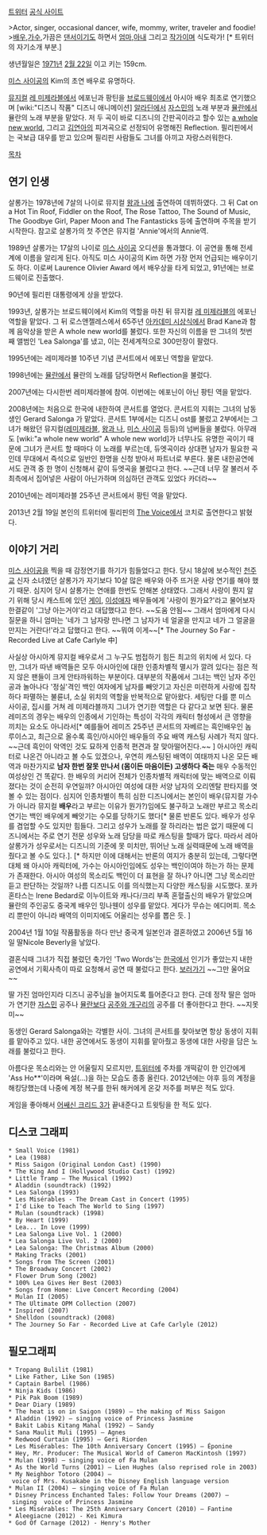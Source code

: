 [https://twitter.com/MsLeaSalonga 트위터]
[http://www.leasalonga.com/ 공식 사이트]

>Actor, singer, occasional dancer, wife, mommy, writer, traveler and foodie!
>[[배우]],[[가수]],가끔은 [[댄서]]이기도 하면서 [[엄마]],[[아내]] 그리고 [[작가]]이며 식도락가! [* 트위터의 자기소개 부분.]

생년월일은 [[1971년]] [[2월 22일]] 이고 키는 159cm.

[[미스 사이공]]의 Kim의 초연 배우로 유명하다.

[[뮤지컬]] [[레 미제라블]]에서 에포닌과 팡틴을 [[브로드웨이]]에서 아시아 배우 최초로 연기했으며 [wiki:"디즈니 작품" 디즈니 애니메이션] [[알라딘]]에서 [[자스민]]의 노래 부분과 [[뮬란]]에서 뮬란의 노래 부분을 맡았다. 저 두 곡이 바로 디즈니의 간판곡이라고 할수 있는 [[a whole new world]], 그리고 [[김연아]]의 피겨곡으로 선정되어 유명해진 Reflection. 필리핀에서는 국보급 대우를 받고 있으며 필리핀 사람들도 그녀를 아끼고 자랑스러워한다.

[[목차]]

== 연기 인생 ==
살롱가는 1978년에 7살의 나이로 뮤지컬 [[왕과 나]]에 출연하여 데뷔하였다. 그 뒤 Cat on a Hot Tin Roof, Fiddler on the Roof, The Rose Tattoo, The Sound of Music, The Goodbye Girl, Paper Moon and The Fantasticks 등에 출연하며 주목을 받기 시작한다. 참고로 살롱가의 첫 주연은 뮤지컬 'Annie'에서의 Annie역.

{{{#!html
 <object width="420" height="315"><param name="movie" value="http://www.youtube.com/v/sy-A-wyzj7c?version=3&amp;hl=ko_KR&amp;rel=0"></param><param name="allowFullScreen" value="true"></param><param name="allowscriptaccess" value="always"></param><embed src="http://www.youtube.com/v/sy-A-wyzj7c?version=3&amp;hl=ko_KR&amp;rel=0" type="application/x-shockwave-flash" width="420" height="315" allowscriptaccess="always" allowfullscreen="true"></embed></object>
}}}

1989년 살롱가는 17살의 나이로 [[미스 사이공]] 오디션을 통과했다. 이 공연을 통해 전세계에 이름을 알리게 된다. 아직도 미스 사이공의 Kim 하면 가장 먼저 언급되는 배우이기도 하다. 이로써 Laurence Olivier Award 에서 배우상을 타게 되었고, 91년에는 브로드웨이로 진출했다.

90년에 필리핀 대통령에게 상을 받았다.

1993년, 살롱가는 브로드웨이에서 Kim의 역할을 마친 뒤 뮤지컬 [[레 미제라블]]의 에포닌 역할을 맡았다. 그 뒤 로스앤젤레스에서 65주년 [[아카데미 시상식]]에서 Brad Kane과 함께 음악상을 받은 A whole new world를 불렀다. 또한 자신의 이름을 딴 그녀의 첫번째 앨범인 'Lea Salonga'를 냈고, 이는 전세계적으로 300만장이 팔렸다.

1995년에는 레미제라블 10주년 기념 콘서트에서 에포닌 역할을 맡았다.

{{{#!html
<object width="560" height="315"><param name="movie" value="http://www.youtube.com/v/GGx_z4v4484?version=3&amp;hl=ko_KR&amp;rel=0"></param><param name="allowFullScreen" value="true"></param><param name="allowscriptaccess" value="always"></param><embed src="http://www.youtube.com/v/GGx_z4v4484?version=3&amp;hl=ko_KR&amp;rel=0" type="application/x-shockwave-flash" width="560" height="315" allowscriptaccess="always" allowfullscreen="true"></embed></object>
}}}

1998년에는 [[뮬란]]에서 뮬란의 노래를 담당하면서 Reflection을 불렀다.

{{{#!html
<object width="560" height="315"><param name="movie" value="http://www.youtube.com/v/jfeRTZz59m0?version=3&amp;hl=ko_KR&amp;rel=0"></param><param name="allowFullScreen" value="true"></param><param name="allowscriptaccess" value="always"></param><embed src="http://www.youtube.com/v/jfeRTZz59m0?version=3&amp;hl=ko_KR&amp;rel=0" type="application/x-shockwave-flash" width="560" height="315" allowscriptaccess="always" allowfullscreen="true"></embed></object>
}}}


2007년에는 다시한번 레미제라블에 참여. 이번에는 에포닌이 아닌 팡틴 역을 맡았다.

2008년에는 처음으로 한국에 내한하여 콘서트를 열었다. 콘서트의 지휘는 그녀의 남동생인 Gerard Salonga 가 맡았다. 콘서트 1부에서는 디즈니 ost를 불렀고 2부에서는 그녀가 해왔던 뮤지컬([[레미제라블]], [[왕과 나]], [[미스 사이공]] 등등)의 넘버들을 불렀다. 아무래도 [wiki:"a whole new world" A whole new world]가 너무나도 유명한 곡이기 때문에 그녀가 콘서트 할 때마다 이 노래를 부르는데, 듀엣곡이라 상대편 남자가 필요한 곡인데 무대에서 즉석으로 일반인 한명을 신청 받아서 파트너로 부른다. 물론 내한공연에서도 관객 중 한 명이 신청해서 같이 듀엣곡을 불렀다고 한다. ~~근데 너무 잘 불러서 주최측에서 집어넣은 사람이 아닌가하며 의심하던 관객도 있었다 카더라~~

{{{#!html
<object width="560" height="315"><param name="movie" value="http://www.youtube.com/v/RGWC7icTM_E?version=3&amp;hl=ko_KR&amp;rel=0"></param><param name="allowFullScreen" value="true"></param><param name="allowscriptaccess" value="always"></param><embed src="http://www.youtube.com/v/RGWC7icTM_E?version=3&amp;hl=ko_KR&amp;rel=0" type="application/x-shockwave-flash" width="560" height="315" allowscriptaccess="always" allowfullscreen="true"></embed></object>
}}}

2010년에는 레미제라블 25주년 콘서트에서 팡틴 역을 맡았다.

{{{#!html
<object width="560" height="315"><param name="movie" value="http://www.youtube.com/v/MU9OWdIDGL4?version=3&amp;hl=ko_KR&amp;rel=0"></param><param name="allowFullScreen" value="true"></param><param name="allowscriptaccess" value="always"></param><embed src="http://www.youtube.com/v/MU9OWdIDGL4?version=3&amp;hl=ko_KR&amp;rel=0" type="application/x-shockwave-flash" width="560" height="315" allowscriptaccess="always" allowfullscreen="true"></embed></object>
}}}

2013년 2월 19일 본인의 트위터에 필리핀의 [[The Voice]]에서 코치로 출연한다고 밝혔다.

== 이야기 거리 ==
[[미스 사이공]]을 찍을 때 감정연기를 하기가 힘들었다고 한다. 당시 18살에 보수적인 [[천주교]] 신자 소녀였던 살롱가가 자기보다 10살 많은 배우와 아주 뜨거운 사랑 연기를 해야 했기 때문. 심지어 당시 살롱가는 연애를 한번도 안해본 상태였다. 그래서 사랑이 뭔지 알기 위해 당시 캐스트에 있던 [[게이]], [[이성애자]] 배우들에게 '사랑이 뭔가요?'라고 물어보자 한결같이 '그냥 아는거야'라고 대답했다고 한다. ~~도움 안됨~~ 그래서 엄마에게 다시 질문을 하니 엄마는 '네가 그 남자랑 만나면 그 남자가 네 얼굴을 만지고 네가 그 얼굴을 만지는 거란다!'라고 답했다고 한다. ~~뭐여 이게~~[* The Journey So Far - Recorded Live at Cafe Carlyle 中]

사실상 아시아계 뮤지컬 배우로서 그 누구도 범접하기 힘든 최고의 위치에 서 있다. 다만, 그녀가 따낸 배역들은 모두 아시아인에 대한 인종차별적 멸시가 깔려 있다는 점은 적지 않은 팬들이 크게 안타까워하는 부분이다. 대부분의 작품에서 그녀는 백인 남자 주인공과 놀아나다 '정실'격인 백인 여자에게 남자를 빼앗기고 자신은 미련하게 사랑에 집착하다 파멸하는 불륜녀, 소실 위치의 역할을 반복적으로 맡아왔다. 세팅만 다를 뿐 미스 사이공, 집시를 거쳐 레 미제라블까지 그녀가 연기한 역할은 다 같다고 보면 된다. 물론 레미즈의 경우는 배우의 인종에서 기인하는 특성이 각각의 캐릭터 형성에서 큰 영향을 끼치는 요소도 아니라서[* 예를들어 레미즈 25주년 콘서트의 자베르는 흑인배우인 놈 루이스고, 최근으로 올수록 흑인/아시아인 배우들의 주요 배역 캐스팅 사례가 적지 않다. ~~근데 흑인이 악역인 것도 묘하게 인종적 편견과 잘 맞아떨어진다.~~ ] 아시아인 캐릭터로 나온건 아니라고 볼 수도 있겠으나, 우연히 캐스팅된 배역이 여태까지 나온 모든 배역과 마찬가지로 '''남자 한번 잘못 만나서 (몸이든 마음이든) 고생하다 죽는''' 매우 수동적인 여성상인 건 똑같다. 한 배우의 커리어 전체가 인종차별적 캐릭터에 맞는 배역으로 이뤄졌다는 것이 순전히 우연일까? 아시아인 여성에 대한 서양 남자의 오리엔탈 판타지를 엿볼 수 있는 점이다. 심지어 인종차별이 특히 심한 디즈니에서는 본인이 배우(뮤지컬 가수가 아니라 뮤지컬 '''배우'''라고 부르는 이유가 뭔가?)임에도 불구하고 노래만 부르고 목소리 연기는 백인 배우에게 빼앗기는 수모를 당하기도 했다[* 물론 반론도 있다. 배우가 성우를 겸업할 수도 있지만 힘들다. 그리고 성우가 노래를 잘 하리라는 법은 없기 때문에 디즈니에서는 주로 연기 전문 성우와 노래 담당을 따로 캐스팅을 할때가 많다. 따라서 레아 살롱가가 성우로서는 디즈니의 기준에 못 미치만, 뛰어난 노래 실력때문에 노래 배역을 줬다고 볼 수도 있다.]. [* 하지만 이에 대해서는 반론의 여지가 충분히 있는데, 그렇다면 대체 왜 아시아 캐릭터에, 가수는 아시아인임에도 성우는 백인이여야 하는가 하는 문제가 존재한다. 아시아 여성의 목소리도 백인이 더 표현을 잘 하나? 아니면 그냥 목소리만 듣고 판단하는 것일까? 나름 디즈니도 이를 의식했는지 다양한 캐스팅을 시도했다. 포카혼타스는 Irene Bedard로 이누이트와 캐나다/크리 부족 혼혈출신의 배우가 맡았으며 뮬란의 주인공도 중국계 배우인 밍나웬이 성우를 맡았다. 게다가 무슈는 에디머피. 목소리 뿐만이 아니라 배역의 이미지에도 어울리는 성우를 뽑은 듯. ]

2004년 1월 10일 작품활동을 하다 만난 중국계 일본인과 결혼하였고 2006년 5월 16일 딸Nicole Beverly을 낳았다.

결혼식때 그녀가 직접 불렀던 축가인 'Two Words'는 [[한국]]에서 인기가 좋았는지 내한공연에서 기획사측이 따로 요청해서 공연 때 불렀다고 한다. [http://www.youtube.com/watch?v=ji3bEFoBYtA 보러가기] ~~그만 울어요~~

딸 가진 엄마인지라 디즈니 공주님을 늘어지도록 틀어준다고 한다. 근데 정작 딸은 엄마가 연기한 [[자스민]] 공주나 [[뮬란]]보다 [[공주와 개구리]]의 공주를 더 좋아한다고 한다. ~~지못미~~

동생인 Gerard Salonga와는 각별한 사이. 그녀의 콘서트를 찾아보면 항상 동생이 지휘를 맡아주고 있다. 내한 공연에서도 동생이 지휘를 맡아줬고 동생에 대한 사랑을 담은 노래를 불렀다고 한다.

아름다운 목소리와는 안 어울릴지 모르지만, [[트위터]]에 주차를 개떡같이 한 인간에게 'Ass Ho**'이라며 욕설(...)을 하는 모습도 종종 올린다. 2012년에는 야후 등의 계정을 해킹당했는데 나중에 계정 복구를 한뒤 해커에게 온갖 저주를 퍼부은 적도 있다.

게임을 좋아해서 [[어쌔신 크리드 3]]가 끝내준다고 트윗팅을 한 적도 있다.

== 디스코 그래피 ==
 * Small Voice (1981)
 * Lea (1988)
 * Miss Saigon (Original London Cast) (1990)
 * The King And I (Hollywood Studio Cast) (1992)
 * Little Tramp – The Musical (1992)
 * Aladdin (soundtrack) (1992)
 * Lea Salonga (1993)
 * Les Misérables - The Dream Cast in Concert (1995)
 * I'd Like to Teach The World to Sing (1997)
 * Mulan (soundtrack) (1998)
 * By Heart (1999)
 * Lea... In Love (1999)
 * Lea Salonga Live Vol. 1 (2000)
 * Lea Salonga Live Vol. 2 (2000)
 * Lea Salonga: The Christmas Album (2000)
 * Making Tracks (2001)
 * Songs from The Screen (2001)
 * The Broadway Concert (2002)
 * Flower Drum Song (2002)
 * 100% Lea Gives Her Best (2003)
 * Songs from Home: Live Concert Recording (2004)
 * Mulan II (2005)
 * The Ultimate OPM Collection (2007)
 * Inspired (2007)
 * Shelldon (soundtrack) (2008)
 * The Journey So Far - Recorded Live at Cafe Carlyle (2012)

== 필모그래피 ==
 * Tropang Bulilit (1981)
 * Like Father, Like Son (1985)
 * Captain Barbel (1986)
 * Ninja Kids (1986)
 * Pik Pak Boom (1989)
 * Dear Diary (1989)
 * The heat is on in Saigon (1989) – the making of Miss Saigon
 * Aladdin (1992) – singing voice of Princess Jasmine
 * Bakit Labis Kitang Mahal (1992) – Sandy
 * Sana Maulit Muli (1995) – Agnes
 * Redwood Curtain (1995) – Geri Riorden
 * Les Misérables: The 10th Anniversary Concert (1995) – Éponine
 * Hey, Mr. Producer: The Musical World of Cameron MacKintosh (1997)
 * Mulan (1998) – singing voice of Fa Mulan
 * As the World Turns (2001) – Lien Hughes (also reprised role in 2003)
 * My Neighbor Totoro (2004) – voice of Mrs. Kusakabe in the Disney English language version
 * Mulan II (2004) – singing voice of Fa Mulan
 * Disney Princess Enchanted Tales: Follow Your Dreams (2007) – singing  voice of Princess Jasmine
 * Les Misérables: The 25th Anniversary Concert (2010) – Fantine
 * Aleegiacne (2012) - Kei Kimura
 * God Of Carnage (2012) - Henry's Mother
